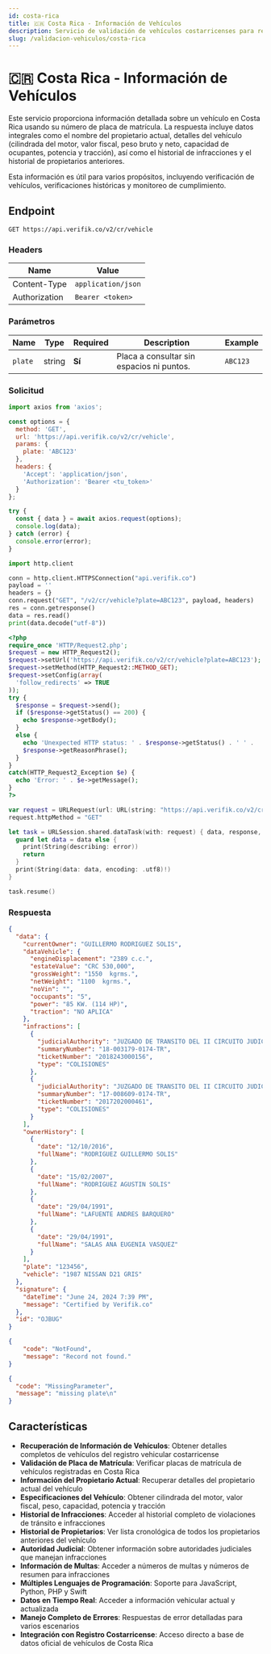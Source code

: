 ```yaml
---
id: costa-rica
title: 🇨🇷 Costa Rica - Información de Vehículos
description: Servicio de validación de vehículos costarricenses para recuperar información integral de vehículos por placa de matrícula
slug: /validacion-vehiculos/costa-rica
---
```



# 🇨🇷 Costa Rica - Información de Vehículos

Este servicio proporciona información detallada sobre un vehículo en Costa Rica usando su número de placa de matrícula. La respuesta incluye datos integrales como el nombre del propietario actual, detalles del vehículo (cilindrada del motor, valor fiscal, peso bruto y neto, capacidad de ocupantes, potencia y tracción), así como el historial de infracciones y el historial de propietarios anteriores.

Esta información es útil para varios propósitos, incluyendo verificación de vehículos, verificaciones históricas y monitoreo de cumplimiento.

## Endpoint

```
GET https://api.verifik.co/v2/cr/vehicle
```

### Headers

| Name          | Value              |
| ------------- | ------------------ |
| Content-Type  | `application/json` |
| Authorization | `Bearer <token>`   |

### Parámetros

| Name | Type | Required | Description | Example |
| ---- | ---- | -------- | ----------- | ------- |
| `plate` | string | **Sí** | Placa a consultar sin espacios ni puntos. | `ABC123` |

### Solicitud

<Tabs>
  <TabItem value="javascript" label="JavaScript">

```javascript
import axios from 'axios';

const options = {
  method: 'GET',
  url: 'https://api.verifik.co/v2/cr/vehicle',
  params: {
    plate: 'ABC123'
  },
  headers: {
    'Accept': 'application/json',
    'Authorization': 'Bearer <tu_token>'
  }
};

try {
  const { data } = await axios.request(options);
  console.log(data);
} catch (error) {
  console.error(error);
}
```

  </TabItem>
  <TabItem value="python" label="Python">

```python
import http.client

conn = http.client.HTTPSConnection("api.verifik.co")
payload = ''
headers = {}
conn.request("GET", "/v2/cr/vehicle?plate=ABC123", payload, headers)
res = conn.getresponse()
data = res.read()
print(data.decode("utf-8"))
```

  </TabItem>
  <TabItem value="php" label="PHP">

```php
<?php
require_once 'HTTP/Request2.php';
$request = new HTTP_Request2();
$request->setUrl('https://api.verifik.co/v2/cr/vehicle?plate=ABC123');
$request->setMethod(HTTP_Request2::METHOD_GET);
$request->setConfig(array(
  'follow_redirects' => TRUE
));
try {
  $response = $request->send();
  if ($response->getStatus() == 200) {
    echo $response->getBody();
  }
  else {
    echo 'Unexpected HTTP status: ' . $response->getStatus() . ' ' .
    $response->getReasonPhrase();
  }
}
catch(HTTP_Request2_Exception $e) {
  echo 'Error: ' . $e->getMessage();
}
?>
```

  </TabItem>
  <TabItem value="swift" label="Swift">

```swift
var request = URLRequest(url: URL(string: "https://api.verifik.co/v2/cr/vehicle?plate=ABC123")!,timeoutInterval: Double.infinity)
request.httpMethod = "GET"

let task = URLSession.shared.dataTask(with: request) { data, response, error in 
  guard let data = data else {
    print(String(describing: error))
    return
  }
  print(String(data: data, encoding: .utf8)!)
}

task.resume()
```

  </TabItem>
</Tabs>

### Respuesta

<Tabs>
  <TabItem value="200" label="200">

```json
{
  "data": {
    "currentOwner": "GUILLERMO RODRIGUEZ SOLIS",
    "dataVehicle": {
      "engineDisplacement": "2389 c.c.",
      "estateValue": "CRC 530,000",
      "grossWeight": "1550  kgrms.",
      "netWeight": "1100  kgrms.",
      "noVin": "",
      "occupants": "5",
      "power": "85 KW. (114 HP)",
      "traction": "NO APLICA"
    },
    "infractions": [
      {
        "judicialAuthority": "JUZGADO DE TRANSITO DEL II CIRCUITO JUDICIAL DE SAN JOSE",
        "summaryNumber": "18-003179-0174-TR",
        "ticketNumber": "2018243000156",
        "type": "COLISIONES"
      },
      {
        "judicialAuthority": "JUZGADO DE TRANSITO DEL II CIRCUITO JUDICIAL DE SAN JOSE",
        "summaryNumber": "17-008609-0174-TR",
        "ticketNumber": "2017202000461",
        "type": "COLISIONES"
      }
    ],
    "ownerHistory": [
      {
        "date": "12/10/2016",
        "fullName": "RODRIGUEZ GUILLERMO SOLIS"
      },
      {
        "date": "15/02/2007",
        "fullName": "RODRIGUEZ AGUSTIN SOLIS"
      },
      {
        "date": "29/04/1991",
        "fullName": "LAFUENTE ANDRES BARQUERO"
      },
      {
        "date": "29/04/1991",
        "fullName": "SALAS ANA EUGENIA VASQUEZ"
      }
    ],
    "plate": "123456",
    "vehicle": "1987 NISSAN D21 GRIS"
  },
  "signature": {
    "dateTime": "June 24, 2024 7:39 PM",
    "message": "Certified by Verifik.co"
  },
  "id": "OJBUG"
}
```

  </TabItem>
  <TabItem value="404" label="404">

```json
{
    "code": "NotFound",
    "message": "Record not found."
}
```

  </TabItem>
  <TabItem value="409" label="409">

```json
{
  "code": "MissingParameter",
  "message": "missing plate\n"
}
```

  </TabItem>
</Tabs>

## Características

- **Recuperación de Información de Vehículos**: Obtener detalles completos de vehículos del registro vehicular costarricense
- **Validación de Placa de Matrícula**: Verificar placas de matrícula de vehículos registradas en Costa Rica
- **Información del Propietario Actual**: Recuperar detalles del propietario actual del vehículo
- **Especificaciones del Vehículo**: Obtener cilindrada del motor, valor fiscal, peso, capacidad, potencia y tracción
- **Historial de Infracciones**: Acceder al historial completo de violaciones de tránsito e infracciones
- **Historial de Propietarios**: Ver lista cronológica de todos los propietarios anteriores del vehículo
- **Autoridad Judicial**: Obtener información sobre autoridades judiciales que manejan infracciones
- **Información de Multas**: Acceder a números de multas y números de resumen para infracciones
- **Múltiples Lenguajes de Programación**: Soporte para JavaScript, Python, PHP y Swift
- **Datos en Tiempo Real**: Acceder a información vehicular actual y actualizada
- **Manejo Completo de Errores**: Respuestas de error detalladas para varios escenarios
- **Integración con Registro Costarricense**: Acceso directo a base de datos oficial de vehículos de Costa Rica
